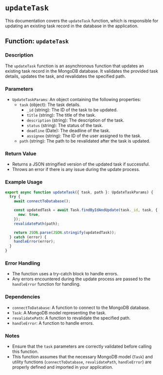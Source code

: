 # `updateTask`

This documentation covers the `updateTask` function, which is responsible for updating an existing task record in the database in the application.

## Function: `updateTask`

### Description

The `updateTask` function is an asynchronous function that updates an existing task record in the MongoDB database. It validates the provided task details, updates the task, and revalidates the specified path.

### Parameters

- `UpdateTaskParams`: An object containing the following properties:
  - `task` (object): The task details.
    - `_id` (string): The ID of the task to be updated.
    - `title` (string): The title of the task.
    - `description` (string): The description of the task.
    - `status` (string): The status of the task.
    - `deadline` (Date): The deadline of the task.
    - `assignee` (string): The ID of the user assigned to the task.
  - `path` (string): The path to be revalidated after the task is updated.

### Return Value

- Returns a JSON stringified version of the updated task if successful.
- Throws an error if there is any issue during the update process.

### Example Usage

```javascript
export async function updateTask({ task, path }: UpdateTaskParams) {
  try {
    await connectToDatabase();

    const updatedTask = await Task.findByIdAndUpdate(task._id, task, {
      new: true,
    });
    revalidatePath(path);

    return JSON.parse(JSON.stringify(updatedTask));
  } catch (error) {
    handleError(error);
  }
}
```

### Error Handling

- The function uses a try-catch block to handle errors.
- Any errors encountered during the update process are passed to the `handleError` function for handling.

### Dependencies

- `connectToDatabase`: A function to connect to the MongoDB database.
- `Task`: A MongoDB model representing the task.
- `revalidatePath`: A function to revalidate the specified path.
- `handleError`: A function to handle errors.

### Notes

- Ensure that the `task` parameters are correctly validated before calling this function.
- This function assumes that the necessary MongoDB model (`Task`) and utility functions (`connectToDatabase`, `revalidatePath`, `handleError`) are properly defined and imported in your application.
